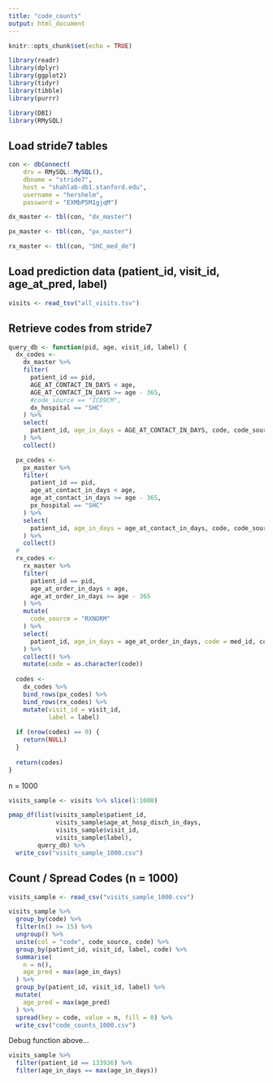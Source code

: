 ```yaml
---
title: "code_counts"
output: html_document
---
```


```r
knitr::opts_chunk$set(echo = TRUE)

library(readr)
library(dplyr)
library(ggplot2)
library(tidyr)
library(tibble)
library(purrr)

library(DBI)
library(RMySQL)
```

## Load stride7 tables

```r
con <- dbConnect(
    drv = RMySQL::MySQL(),
    dbname = "stride7",
    host = "shahlab-db1.stanford.edu",
    username = "hershelm",
    password = "EXMbP5M1gjqM")
```

```r
dx_master <- tbl(con, "dx_master")
```

```r
px_master <- tbl(con, "px_master")
```

```r
rx_master <- tbl(con, "SHC_med_de")
```


## Load prediction data (patient_id, visit_id, age_at_pred, label)

```r
visits <- read_tsv("all_visits.tsv")
```

## Retrieve codes from stride7

```r
query_db <- function(pid, age, visit_id, label) {
  dx_codes <-
    dx_master %>%
    filter(
      patient_id == pid,
      AGE_AT_CONTACT_IN_DAYS < age,
      AGE_AT_CONTACT_IN_DAYS >= age - 365,
      #code_source == "ICD9CM",
      dx_hospital == "SHC"
    ) %>%
    select(
      patient_id, age_in_days = AGE_AT_CONTACT_IN_DAYS, code, code_source
    ) %>%
    collect()

  px_codes <-
    px_master %>%
    filter(
      patient_id == pid,
      age_at_contact_in_days < age,
      age_at_contact_in_days >= age - 365,
      px_hospital == "SHC"
    ) %>%
    select(
      patient_id, age_in_days = age_at_contact_in_days, code, code_source
    ) %>%
    collect()
  # 
  rx_codes <-
    rx_master %>%
    filter(
      patient_id == pid,
      age_at_order_in_days < age,
      age_at_order_in_days >= age - 365
    ) %>%
    mutate(
      code_source = "RXNORM"
    ) %>%
    select(
      patient_id, age_in_days = age_at_order_in_days, code = med_id, code_source
    ) %>%
    collect() %>% 
    mutate(code = as.character(code))
  
  codes <- 
    dx_codes %>% 
    bind_rows(px_codes) %>%
    bind_rows(rx_codes) %>% 
    mutate(visit_id = visit_id,
           label = label)
    
  if (nrow(codes) == 0) {
    return(NULL)
  }
  
  return(codes)
}
```

n = 1000

```r
visits_sample <- visits %>% slice(1:1000)

pmap_df(list(visits_sample$patient_id, 
             visits_sample$age_at_hosp_disch_in_days,
             visits_sample$visit_id,
             visits_sample$label),
        query_db) %>% 
  write_csv("visits_sample_1000.csv")
```

## Count / Spread Codes (n = 1000)

```r
visits_sample <- read_csv("visits_sample_1000.csv")
```

```r
visits_sample %>% 
  group_by(code) %>% 
  filter(n() >= 15) %>% 
  ungroup() %>% 
  unite(col = "code", code_source, code) %>% 
  group_by(patient_id, visit_id, label, code) %>% 
  summarise(
    n = n(),
    age_pred = max(age_in_days)
  ) %>%
  group_by(patient_id, visit_id, label) %>% 
  mutate(
    age_pred = max(age_pred)
  ) %>% 
  spread(key = code, value = n, fill = 0) %>% 
  write_csv("code_counts_1000.csv")
```

Debug function above...

```r
visits_sample %>% 
  filter(patient_id == 133936) %>% 
  filter(age_in_days == max(age_in_days))
```


